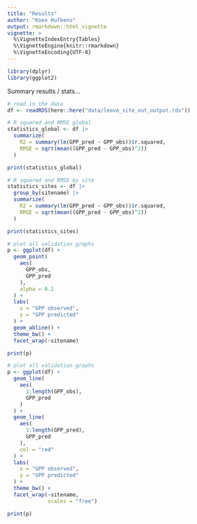 ```yaml
---
title: "Results"
author: "Koen Hufkens"
output: rmarkdown::html_vignette
vignette: >
  %\VignetteIndexEntry{Tables}
  %\VignetteEngine{knitr::rmarkdown}
  %\VignetteEncoding{UTF-8}
---
```


```r
library(dplyr)
library(ggplot2)
```

Summary results / stats...


```r
# read in the data
df <- readRDS(here::here("data/leave_site_out_output.rds"))

# R squared and RMSE global
statistics_global <- df |>
  summarize(
    R2 = summary(lm(GPP_pred ~ GPP_obs))$r.squared,
    RMSE = sqrt(mean((GPP_pred - GPP_obs)^2))
  )

print(statistics_global)

# R squared and RMSE by site
statistics_sites <- df |>
  group_by(sitename) |>
  summarize(
    R2 = summary(lm(GPP_pred ~ GPP_obs))$r.squared,
    RMSE = sqrt(mean((GPP_pred - GPP_obs)^2))
  )

print(statistics_sites)
```

```r
# plot all validation graphs
p <- ggplot(df) +
  geom_point(
    aes(
      GPP_obs,
      GPP_pred
    ),
    alpha = 0.2
  ) +
  labs(
    x = "GPP observed",
    y = "GPP predicted"
  ) +
  geom_abline() +
  theme_bw() +
  facet_wrap(~sitename)

print(p)
```

```r
# plot all validation graphs
p <- ggplot(df) +
  geom_line(
    aes(
      1:length(GPP_obs),
      GPP_pred
    )
  ) +
  geom_line(
    aes(
      1:length(GPP_pred),
      GPP_pred
    ),
    col = "red"
  ) +
  labs(
    x = "GPP observed",
    y = "GPP predicted"
  ) +
  theme_bw() +
  facet_wrap(~sitename,
             scales = "free")

print(p)
```

